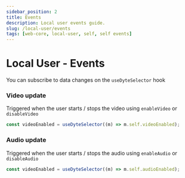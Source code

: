 ```yaml
---
sidebar_position: 2
title: Events
description: Local user events guide.
slug: /local-user/events
tags: [web-core, local-user, self, self events]
---
```



# Local User - Events

You can subscribe to data changes on the `useDyteSelector` hook

### Video update

Triggered when the user starts / stops the video using `enableVideo` or `disableVideo`

```js
const videoEnabled = useDyteSelector((m) => m.self.videoEnabled);
```

### Audio update

Triggered when the user starts / stops the audio using `enableAudio` or `disableAudio`

```js
const videoEnabled = useDyteSelector((m) => m.self.audioEnabled);
```

<!-- ### Device change

Subscribe to the `deviceChange` event to handle the changing video, audio and speaker devices

```js
meeting.self.on('deviceChange', ({ device, preview }) => {
  // handle microphone change
  if (device.kind === 'audioinput') {
    console.log('mic change', device);
  }
  // handle camera change
  if (device.kind === 'videoinput') {
    console.log('camera change', device);
  }
  // handle speaker change
  if (device.kind === 'audiooutput') {
    console.log('speaker change', device);
  }
});
``` -->